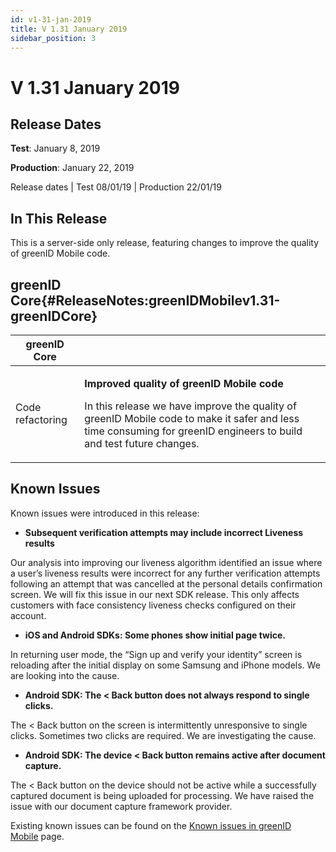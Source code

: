 ```yaml
---
id: v1-31-jan-2019
title: V 1.31 January 2019
sidebar_position: 3
---
```


# V 1.31 January 2019

## Release Dates

**Test**: January 8, 2019

**Production**: January 22, 2019

Release dates | Test 08/01/19 | Production 22/01/19

## In This Release

This is a server-side only release, featuring changes to improve the quality of greenID Mobile code.

## greenID Core{#ReleaseNotes:greenIDMobilev1.31-greenIDCore}

| **greenID Core** |                                                                                                                                                                                                                              |
| ---------------- | ---------------------------------------------------------------------------------------------------------------------------------------------------------------------------------------------------------------------------- |
| Code refactoring | <p>**Improved quality of greenID Mobile code**</p><p>In this release we have improve the quality of greenID Mobile code to make it safer and less time consuming for greenID engineers to build and test future changes.</p> |

## Known Issues

Known issues were introduced in this release:

- **Subsequent verification attempts may include incorrect Liveness results**

Our analysis into improving our liveness algorithm identified an issue where a user’s liveness results were incorrect for any further verification attempts following an attempt that was cancelled at the personal details confirmation screen. We will fix this issue in our next SDK release. This only affects customers with face consistency liveness checks configured on their account.

- **iOS and Android SDKs: Some phones show initial page twice.**

In returning user mode, the “Sign up and verify your identity” screen is reloading after the initial display on some Samsung and iPhone models. We are looking into the cause.

- **Android SDK: The \< Back button does not always respond to single clicks.**

The \< Back button on the screen is intermittently unresponsive to single clicks. Sometimes two clicks are required. We are investigating the cause.

- **Android SDK: The device \< Back button remains active after document capture.**

The \< Back button on the device should not be active while a successfully captured document is being uploaded for processing. We have raised the issue with our document capture framework provider.

Existing known issues can be found on the [Known issues in greenID Mobile](https://vixverify.atlassian.net/wiki/spaces/GREEN/pages/459835177/Known+issues+in+greenID+Mobile) page. 
